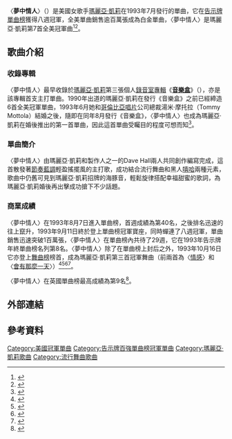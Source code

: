 {{NoteTA
|1=zh-cn:玛丽亚·凯莉; zh-tw:瑪麗亞·凱莉; zh-hk:Mariah Carey;
}}
{{Infobox single
| Name = 夢中情人<br />Dreamlover
| Cover = 
| Artist = [[瑪麗亞·凱莉|瑪麗亞·凱莉]]
| Album = [[音樂盒_(瑪麗亞·凱莉專輯)|音樂盒]]
| B-side = "Do You Think of Me" "Someday"
| Border = yes
| Released = 1993年7月27日
| Format = [[CD|CD]], [[7"_single|7" single]], [[錄音帶|錄音帶]]
| Recorded = 1992年-1993年
| Genre = {{flat list|
*[[流行音樂|流行音樂]]
*[[節奏藍調|節奏藍調]]}}
| Length = 3:53
| Label = [[哥倫比亞唱片|哥倫比亞唱片]]
| Writer = 瑪麗亞·凱莉, [[Dave_Hall_(record_producer)|Dave Hall]]
| Producer = 瑪麗亞·凱莉, Dave Hall, [[Walter_Afanasieff|Walter Afanasieff]]
| Last single = "[[If_It's_Over|If It's Over]]" <br />(1992)
| This single = "'''Dreamlover'''" <br />(1993)
| Next single = "[[英雄_(瑪麗亞·凱莉歌曲)|Hero]]" <br />(1993)
}}
〈'''夢中情人'''〉（{{lang-en|'''Dreamlover'''}}）是美國女歌手[[瑪麗亞·凱莉|瑪麗亞·凱莉]]在1993年7月發行的單曲，它在[[Billboard_Hot_100|告示牌單曲榜]]獲得八週冠軍，全美單曲銷售逾百萬張成為白金單曲，〈夢中情人〉是瑪麗亞·凱莉第7首全美冠軍曲<ref>{{Cite web |url=http://www.billboard.com/artist/309388/mariah-carey/chart?page=3&f=379 |title=美國告示牌瑪麗亞·凱莉單曲榜成績 |access-date=2015-05-21 |archive-date=2016-03-21 |archive-url=https://web.archive.org/web/20160321111326/http://www.billboard.com/artist/309388/mariah-carey/chart?page=3&f=379 |dead-url=no }}</ref><ref>{{Cite web |url=http://www.billboard.com/articles/news/1044523/hot-100-anniversary-most-no-1s-by-artist |title=美國告示牌2008-08-06音樂報導 |accessdate=2015-05-21 |archive-date=2014-02-22 |archive-url=https://web.archive.org/web/20140222231708/http://www.billboard.com/articles/news/1044523/hot-100-anniversary-most-no-1s-by-artist |dead-url=no }}</ref>。

==歌曲介紹==
===收錄專輯===
〈夢中情人〉最早收錄於[[瑪麗亞·凱莉|瑪麗亞·凱莉]]第三張個人[[錄音室專輯|錄音室專輯]]《'''[[音樂盒_(瑪麗亞·凱莉專輯)|音樂盒]]'''》（{{lang-en|'''Music Box'''}}），亦是該專輯首支主打單曲。1990年出道的瑪麗亞·凱莉在發行《音樂盒》之前已經締造6首全美冠軍單曲，1993年6月她和[[哥倫比亞唱片|哥倫比亞唱片]]公司總裁湯米·摩托拉（Tommy Mottola）結婚之後，隨即在同年8月發行《音樂盒》，〈夢中情人〉也成為瑪麗亞·凱莉在婚後推出的第一首單曲，因此這首單曲受矚目的程度可想而知<ref>{{Cite web |url=http://www.rollingstone.com/music/albumreviews/music-box-19931028 |title=美國滾石雜誌1993-10-28音樂報導 |access-date=2015-05-21 |archive-date=2017-12-11 |archive-url=https://web.archive.org/web/20171211104850/https://www.rollingstone.com/music/albumreviews/music-box-19931028 |dead-url=no }}</ref>。
===單曲簡介===
〈夢中情人〉由瑪麗亞·凱莉和製作人之一的Dave Hall兩人共同創作編寫完成，這首散發著[[節奏藍調|節奏藍調]]輕盈搖擺風的主打歌，成功結合流行舞曲和黑人[[嘻哈|嘻哈]]兩種元素，歌曲中仍舊可見到瑪麗亞·凱莉招牌的海豚音，輕鬆旋律搭配幸福甜蜜的歌詞，為瑪麗亞·凱莉婚後再出擊成功搶下不少話題。
===商業成績===
〈夢中情人〉在1993年8月7日進入單曲榜，首週成績為第40名，之後排名迅速的往上竄升，1993年9月11日終於登上單曲榜冠軍寶座，同時蟬連了八週冠軍，單曲銷售迅速突破1百萬張，〈夢中情人〉在單曲榜內共待了29週，它在1993年告示牌年終單曲榜名列第8名。〈夢中情人〉除了在單曲榜上封后之外，1993年10月16日它亦登上[[告示牌舞曲排行榜|舞曲榜]]榜首，成為瑪麗亞·凱莉第三首冠軍舞曲（前兩首為〈[[Emotions_(瑪麗亞·凱莉單曲)|情感]]〉和〈[[Someday_(瑪麗亞·凱莉單曲)|會有那麼一天]]〉）<ref>{{Cite web |url=http://www.billboard.com/charts/hot-100/1993-08-07 |title=1993-08-07告示牌單曲榜 |access-date=2015-05-21 |archive-date=2020-09-19 |archive-url=https://web.archive.org/web/20200919035742/https://www.billboard.com/charts/hot-100/1993-08-07 |dead-url=no }}</ref><ref>{{Cite web |url=http://www.billboard.com/charts/hot-100/1993-09-11 |title=1993-09-11告示牌單曲榜 |accessdate=2015-05-21 |archive-date=2015-11-15 |archive-url=https://web.archive.org/web/20151115224848/http://www.billboard.com/charts/hot-100/1993-09-11 |dead-url=no }}</ref><ref>{{Cite web |url=http://www.billboard.com/charts/dance-club-play-songs/1993-10-16 |title=1993-10-16告示牌舞曲榜 |access-date=2015-05-21 |archive-date=2019-09-27 |archive-url=https://web.archive.org/web/20190927051502/https://www.billboard.com/charts/dance-club-play-songs/1993-10-16 |dead-url=no }}</ref><ref>{{Cite web |url=http://www.billboard.com/artist/309388/mariah-carey/chart?page=2&f=359 |title=美國告示牌瑪麗亞·凱莉舞曲榜成績 |access-date=2015-05-21 |archive-date=2019-12-01 |archive-url=https://web.archive.org/web/20191201132618/https://www.billboard.com/artist/309388/mariah-carey/chart?page=2&f=359 |dead-url=no }}</ref>。

〈夢中情人〉在英國單曲榜最高成績為第9名<ref>{{Cite web |url=http://www.officialcharts.com/artist/25943/MARIAH-CAREY/ |title=英國排行榜瑪麗亞·凱莉單曲成績 |accessdate=2015-05-21 |archive-date=2020-01-18 |archive-url=https://web.archive.org/web/20200118035532/https://www.officialcharts.com/artist/25943/mariah-carey/ |dead-url=no }}</ref>。

==外部連結==
{{Mariah Carey songs}}
==參考資料==
{{reflist|3}}

{{DEFAULTSORT: Dreamlover}}
[[Category:美國冠軍單曲|Category:美國冠軍單曲]]
[[Category:告示牌百強單曲榜冠軍單曲|Category:告示牌百強單曲榜冠軍單曲]]
[[Category:瑪麗亞·凱莉歌曲|Category:瑪麗亞·凱莉歌曲]]
[[Category:流行舞曲歌曲|Category:流行舞曲歌曲]]